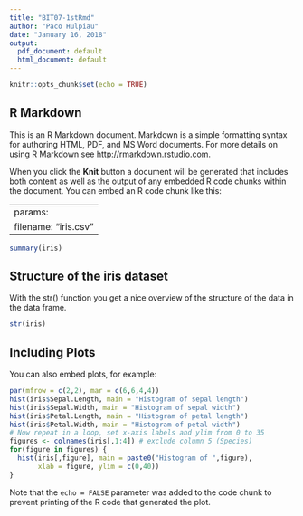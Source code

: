 ```yaml
---
title: "BIT07-1stRmd"
author: "Paco Hulpiau"
date: "January 16, 2018"
output:
  pdf_document: default
  html_document: default
---
```


```r
knitr::opts_chunk$set(echo = TRUE)
```

## R Markdown

This is an R Markdown document. Markdown is a simple formatting syntax for authoring HTML, PDF, and MS Word documents. For more details on using R Markdown see <http://rmarkdown.rstudio.com>.

When you click the **Knit** button a document will be generated that includes both content as well as the output of any embedded R code chunks within the document. You can embed an R code chunk like this:

---
params: 
  filename: "iris.csv"
---
```r
summary(iris)
```

## Structure of the iris dataset

With the str() function you get a nice overview of the structure of the data 
in the data frame.

```r
str(iris)
```

## Including Plots

You can also embed plots, for example:

```r
par(mfrow = c(2,2), mar = c(6,6,4,4))
hist(iris$Sepal.Length, main = "Histogram of sepal length")
hist(iris$Sepal.Width, main = "Histogram of sepal width")
hist(iris$Petal.Length, main = "Histogram of petal length")
hist(iris$Petal.Width, main = "Histogram of petal width")
# Now repeat in a loop, set x-axis labels and ylim from 0 to 35
figures <- colnames(iris[,1:4]) # exclude column 5 (Species)
for(figure in figures) {
  hist(iris[,figure], main = paste0("Histogram of ",figure),
       xlab = figure, ylim = c(0,40))
}
```

Note that the `echo = FALSE` parameter was added to the code chunk to prevent printing of the R code that generated the plot.
